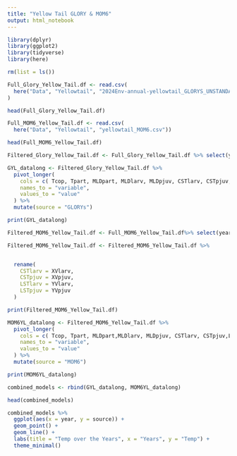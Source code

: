 ```yaml
---
title: "Yellow Tail GLORY & MOM6"
output: html_notebook
---
```


```r
library(dplyr)
library(ggplot2)
library(tidyverse)
library(here) 
```


```r
rm(list = ls())
```


```r

Full_Glory_Yellow_Tail.df <- read.csv(
  here("Data", "Yellowtail", "2024Env-annual-yellowtail_GLORYS_UNSTANDARDIZED.csv")
)

head(Full_Glory_Yellow_Tail.df)

```



```r
Full_MOM6_Yellow_Tail.df <- read.csv(
  here("Data", "Yellowtail", "yellowtail_MOM6.csv"))

head(Full_MOM6_Yellow_Tail.df)
```




```r

Filtered_Glory_Yellow_Tail.df <- Full_Glory_Yellow_Tail.df %>% select(year, Tcop, Tpart, MLDpart, MLDlarv, MLDpjuv, CSTlarv, CSTpjuv, LSTlarv, LSTpjuv)


```



```r
GYL_datalong <- Filtered_Glory_Yellow_Tail.df %>%
  pivot_longer(
    cols = c( Tcop, Tpart, MLDpart, MLDlarv, MLDpjuv, CSTlarv, CSTpjuv, LSTlarv, LSTpjuv),
    names_to = "variable",
    values_to = "value"
  ) %>%
  mutate(source = "GLORYs")

print(GYL_datalong)

```


```r

Filtered_MOM6_Yellow_Tail.df <- Full_MOM6_Yellow_Tail.df%>% select(year, Tcop, Tpart, MLDpart, MLDlarv, MLDpjuv,XVlarv, XVpjuv, YVlarv, YVpjuv)

```

```r

Filtered_MOM6_Yellow_Tail.df <- Filtered_MOM6_Yellow_Tail.df %>%


  rename(
    CSTlarv = XVlarv,
    CSTpjuv = XVpjuv,
    LSTlarv = YVlarv,
    LSTpjuv = YVpjuv
  )

print(Filtered_MOM6_Yellow_Tail.df)
```



```r
MOM6YL_datalong <- Filtered_MOM6_Yellow_Tail.df %>%
  pivot_longer(
    cols = c( Tcop, Tpart, MLDpart,MLDlarv, MLDpjuv, CSTlarv, CSTpjuv,LSTlarv, LSTpjuv, LSTlarv, LSTpjuv),
    names_to = "variable",
    values_to = "value"
  ) %>%
  mutate(source = "MOM6")

print(MOM6YL_datalong)
```


```r

combined_models <- rbind(GYL_datalong, MOM6YL_datalong)

head(combined_models)

```


```r
combined_models %>%
  ggplot(aes(x = year, y = source)) +
  geom_point() + 
  geom_line() +
  labs(title = "Temp over the Years", x = "Years", y = "Temp") + 
  theme_minimal() 
```
